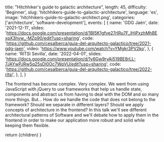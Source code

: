 
  title: "Hitchhiker's guide to galactic architecture",
  length: 45,
  difficulty: 'Beginner',
  slug: 'hitchhikers-guide-to-galactic-architecture',
  language: 'es',
  image: 'hitchhikers-guide-to-galactic-architect.png',
  categories: ['architecture', 'software-development'],
  events: [
    {
      name: 'GDG Jaén',
      date: '2021-12-11',
      slides: 'https://docs.google.com/presentation/d/1BI5K1gfve27rIRu7F_lHiPxzhMhBExpX3hyw_-MZp90/edit?usp=sharing',
      code: 'https://github.com/cesalberca/guia-del-arquitecto-galactico/tree/2021-gdg-jaen',
      video: 'https://www.youtube.com/watch?v=YMgkr3PV2ko',
    },
    {
      name: 'RITSI Sevilla',
      date: '2022-04-01',
      slides: 'https://docs.google.com/presentation/d/1y6Gw9ryAi519BE8rLL-7JAYwPJRw5q25sDl0Oc7WqVU/edit?usp=sharing',
      code: 'https://github.com/cesalberca/guia-del-arquitecto-galactico/tree/2022-ritsi',
    },
  ],
}

The frontend has become complex. Very complex. We went from using JavaScript with jQuery to use frameworks that help us handle state, components and abstract us from having to deal with the DOM and so many more things. But... How do we handle the code that does not belong to the framework? Should we separate in different layers? Should we apply concepts of architecture in the frontend? In this talk we'll see different architectural patterns of Software and we'll debate how to apply them in the frontend in order to make our application more robust and solid while keeping them flexible.

  return <Layout slug="hitchhikers-guide-to-galactic-architecture">{children}</Layout>
}
